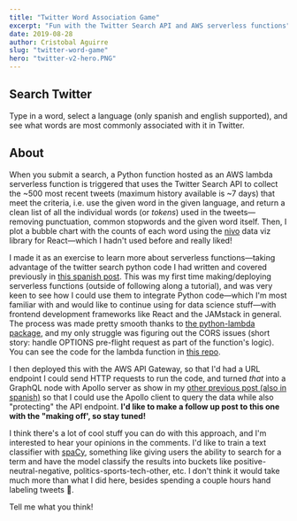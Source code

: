 ```yaml
---
title: "Twitter Word Association Game"
excerpt: "Fun with the Twitter Search API and AWS serverless functions"
date: 2019-08-28
author: Cristobal Aguirre
slug: "twitter-word-game"
hero: "twitter-v2-hero.PNG"
---
```



## Search Twitter

Type in a word, select a language (only spanish and english supported), and see what words are most commonly associated with it in Twitter.

<GetTwitterData />

## About

When you submit a search, a Python function hosted as an AWS lambda serverless function is triggered that uses the Twitter Search API to collect the ~500 most recent tweets (maximum history available is ~7 days) that meet the criteria, i.e. use the given word in the given language, and return a clean list of all the individual words (or _tokens_) used in the tweets—removing punctuation, common stopwords and the given word itself. Then, I plot a bubble chart with the counts of each word using the [nivo](https://nivo.rocks/bubble/) data viz library for React—which I hadn't used before and really liked!

I made it as an exercise to learn more about serverless functions—taking advantage of the twitter search python code I had written and covered previously in [this spanish post](/scraping-twitter-with-python). This was my first time making/deploying serverless functions (outside of following along a tutorial), and was very keen to see how I could use them to integrate Python code—which I'm most familiar with and would like to continue using for data science stuff—with frontend development frameworks like React and the JAMstack in general. The process was made pretty smooth thanks to [the python-lambda package](https://github.com/nficano/python-lambda), and my only struggle was figuring out the CORS issues (short story: handle OPTIONS pre-flight request as part of the function's logic). You can see the code for the lambda function in [this repo](https://github.com/jcaguirre89/twitter-scrape-lambda).

I then deployed this with the AWS API Gateway, so that I'd had a URL endpoint I could send HTTP requests to run the code, and turned _that_ into a GraphQL node with Apollo server as show in my [other previous post (also in spanish)](/rest-graphql-apollo) so that I could use the Apollo client to query the data while also "protecting" the API endpoint. **I'd like to make a follow up post to this one with the "making off', so stay tuned!**

I think there's a lot of cool stuff you can do with this approach, and I'm interested to hear your opinions in the comments. I'd like to train a text classifier with [spaCy](https://spacy.io), something like giving users the ability to search for a term and have the model classify the results into buckets like positive-neutral-negative, politics-sports-tech-other, etc. I don't think it would take much more than what I did here, besides spending a couple hours hand labeling tweets 🤯.

Tell me what you think!
